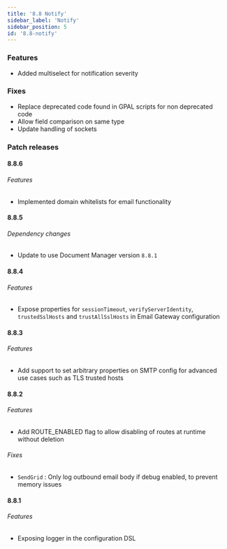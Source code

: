 ```yaml
---
title: '8.8 Notify'
sidebar_label: 'Notify'
sidebar_position: 5
id: '8.8-notify'
---
```


### Features

* Added multiselect for notification severity

### Fixes

* Replace deprecated code found in GPAL scripts for non deprecated code 
* Allow field comparison on same type 
* Update handling of sockets 

### Patch releases

#### 8.8.6

###### Features

* Implemented domain whitelists for email functionality 

#### 8.8.5

###### Dependency changes

* Update to use Document Manager version `8.8.1`

#### 8.8.4

###### Features

* Expose properties for `sessionTimeout`, `verifyServerIdentity`, `trustedSslHosts` and `trustAllSslHosts` in Email Gateway configuration

#### 8.8.3

###### Features

* Add support to set arbitrary properties on SMTP config for advanced use cases such as TLS trusted hosts

#### 8.8.2

###### Features

* Add ROUTE_ENABLED flag to allow disabling of routes at runtime without deletion

###### Fixes

* `SendGrid` : Only log outbound email body if debug enabled, to prevent memory issues 


#### 8.8.1

###### Features

* Exposing logger in the configuration DSL

